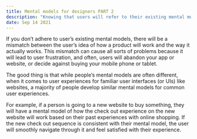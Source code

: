```yaml
---
title: Mental models for designers PART 2
description: "Knowing that users will refer to their existing mental models is valuable to UX designers. Understanding users’ mental models will help you get an idea of what users will expect from the system when you’re planning your project’s UX."
date: Sep 14 2021
---
```


If you don’t adhere to user’s existing mental models, there will be a mismatch between the user’s idea of how a product will work and the way it actually works. This mismatch can cause all sorts of problems because it will lead to user frustration, and often, users will abandon your app or website, or decide against buying your mobile phone or tablet.

The good thing is that while people’s mental models are often different, when it comes to user experiences for familiar user interfaces (or UIs) like websites, a majority of people develop similar mental models for common user experiences.

For example, if a person is going to a new website to buy something, they will have a mental model of how the check out experience on the new website will work based on their past experiences with online shopping. If the new check out sequence is consistent with their mental model, the user will smoothly navigate through it and feel satisfied with their experience.

